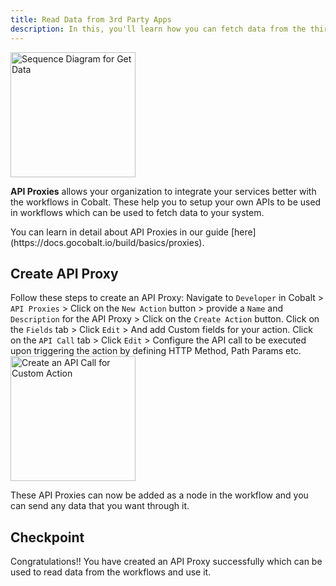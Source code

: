 ```yaml
---
title: Read Data from 3rd Party Apps
description: In this, you'll learn how you can fetch data from the third party applications by using API Proxies.
---
```

<img height="200" src="/images/implementation/get_sequence.png" alt="Sequence Diagram for Get Data"/>

**API Proxies** allows your organization to integrate your services better with the workflows in Cobalt. These help you to setup your own APIs to be used in workflows which can be used to fetch data to your system.

<Info>
You can learn in detail about API Proxies in our guide [here](https://docs.gocobalt.io/build/basics/proxies).
</Info>

## Create API Proxy

Follow these steps to create an API Proxy:
<Steps>
  <Step title="Create Action">
    Navigate to `Developer` in Cobalt > `API Proxies` > Click on the `New Action` button > provide a `Name` and `Description` for the API Proxy > Click on the `Create Action` button.
  </Step>
  <Step title="Configure the Fields">
    Click on the `Fields` tab > Click `Edit` > And add Custom fields for your action.
  </Step>
  <Step title="Configure the API Call">
    Click on the `API Call` tab > Click `Edit` > Configure the API call to be executed upon triggering the action by defining HTTP Method, Path Params etc.
   <img height="200" src="/images/Developer/call_proxy.png" alt="Create an API Call for Custom Action"/> 
  </Step>
</Steps>

These API Proxies can now be added as a node in the workflow and you can send any data that you want through it.

## Checkpoint
<Check>
Congratulations!! You have created an API Proxy successfully which can be used to read data from the workflows and use it.
</Check>